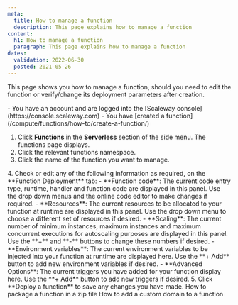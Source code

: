 ```yaml
---
meta:
  title: How to manage a function
  description: This page explains how to manage a function
content:
  h1: How to manage a function
  paragraph: This page explains how to manage a function
dates:
  validation: 2022-06-30
  posted: 2021-05-26
---
```


This page shows you how to manage a function, should you need to edit the function or verify/change its deployment parameters after creation.

<Message type="requirement">
  - You have an account and are logged into the [Scaleway console](https://console.scaleway.com)
  - You have [created a function](/compute/functions/how-to/create-a-function/)
</Message>


1. Click **Functions** in the **Serverless** section of the side menu. The functions page displays.
2. Click the relevant functions namespace. 
3. Click the name of the function you want to manage.
  <Lightbox src="scaleway-manage-function.webp" alt="" />
4. Check or edit any of the following information as required, on the **Function Deployment** tab:
    - **Function code**: The current code entry type, runtime, handler and function code are displayed in this panel. Use the drop down menus and the online code editor to make changes if required.
    - **Resources**: The current resources to be allocated to your function at runtime are displayed in this panel. Use the drop down menu to choose a different set of resources if desired.
    - **Scaling**: The current number of minimum instances, maximum instances and maximum concurrent executions for autoscaling purposes are displayed in this panel. Use the **+** and **-** buttons to change these numbers if desired.
    - **Environment variables**: The current environment variables to be injected into your function at runtime are displayed here.  Use the **+ Add** button to add new environment variables if desired.
    - **Advanced Options**: The current triggers you have added for your function display here. Use the **+ Add** button to add new triggers if desired.
5. Click **Deploy a function** to save any changes you have made.

<Navigation>
  <PreviousButton to="/compute/functions/how-to/package-function-in-zip/">How to package a function in a zip file</PreviousButton>
  <NextButton to="/compute/functions/how-to/add-a-custom-domain-name-to-a-function/">How to add a custom domain to a function</NextButton>
</Navigation>
